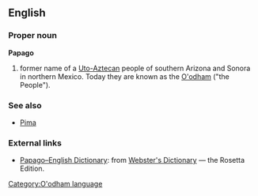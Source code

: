 ==English==
===Proper noun===
'''Papago'''

#former name of a [[Uto-Aztecan]] people of southern Arizona and Sonora in northern Mexico. Today they are known as the [[O'odham]] ("the People").

===See also===
*[[Pima]]

=== External links ===
*[http://www.websters-online-dictionary.org/definition/Papago-english/ Papago–English Dictionary]: from [http://www.websters-online-dictionary.org/ Webster's Dictionary] — the Rosetta Edition.

[[Category:O'odham language]]